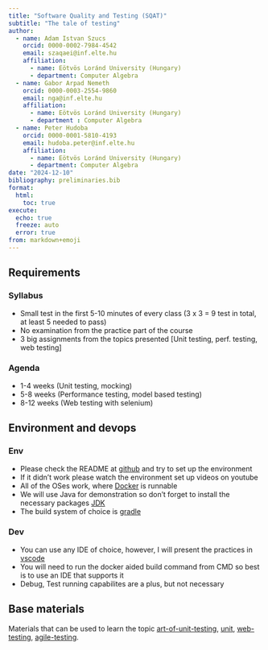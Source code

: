```yaml
---
title: "Software Quality and Testing (SQAT)"
subtitle: "The tale of testing"
author:
  - name: Adam Istvan Szucs
    orcid: 0000-0002-7984-4542
    email: szaqaei@inf.elte.hu
    affiliation: 
      - name: Eötvös Loránd University (Hungary)
      - department: Computer Algebra
  - name: Gabor Arpad Nemeth
    orcid: 0000-0003-2554-9860
    email: nga@inf.elte.hu
    affiliation:
      - name: Eötvös Loránd University (Hungary)
      - department : Computer Algebra
  - name: Peter Hudoba
    orcid: 0000-0001-5810-4193
    email: hudoba.peter@inf.elte.hu
    affiliation:
      - name: Eötvös Loránd University (Hungary)
      - department: Computer Algebra
date: "2024-12-10"
bibliography: preliminaries.bib
format:
  html:
    toc: true
execute:
  echo: true
  freeze: auto
  error: true
from: markdown+emoji
---
```


## Requirements

### Syllabus
* Small test in the first 5-10 minutes of every class (3 x 3 = 9 test in total, at least 5 needed to pass)
* No examination from the practice part of the course
* 3 big assignments from the topics presented [Unit testing, perf. testing, web testing]

### Agenda
* 1-4 weeks (Unit testing, mocking)
* 5-8 weeks (Performance testing, model based testing)
* 8-12 weeks (Web testing with selenium)


## Environment and devops

### Env
* Please check the README at [github](https://github.com/JacksonFurrier/SQAT) and try to set up the environment
* If it didn't work please watch the environment set up videos on youtube
* All of the OSes work, where [Docker](https://www.docker.com/) is runnable
* We will use Java for demonstration so don't forget to install the necessary packages [JDK](https://www.oracle.com/java/technologies/downloads/)
* The build system of choice is [gradle](https://docs.gradle.org/current/userguide/userguide.html)


### Dev

* You can use any IDE of choice, however, I will present the practices in [vscode](https://code.visualstudio.com/)
* You will need to run the docker aided build command from CMD so best is to use an IDE that supports it
* Debug, Test running capabilites are a plus, but not necessary


## Base materials

Materials that can be used to learn the topic [art-of-unit-testing](https://www.artofunittesting.com/), [unit](https://www.manning.com/books/unit-testing), [web-testing](https://www.amazon.com/Selenium-Testing-Cookbook-Gundecha-Unmesh/dp/1849515743), [agile-testing](https://www.amazon.com/Agile-Testing-Practical-Guide-Testers/dp/0321534468).